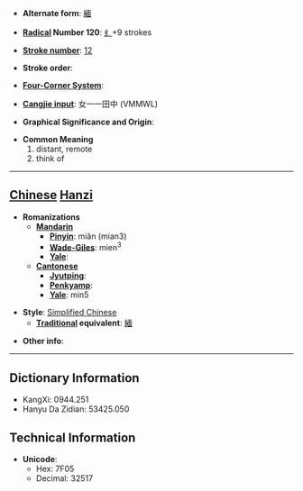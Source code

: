 * '''Alternate form''': [[緬]]

* '''[[Wiktionary:Chinese radical index| Radical]] Number 120''': [[Wiktionary:Chinese radical index 纟|纟]]+9 strokes

* '''[[Wiktionary:Chinese total strokes index|Stroke number]]''': [[Wiktionary:Chinese total strokes index 12|12]]

* '''Stroke order''': 

* '''[[Wiktionary:Chinese four corner index|Four-Corner System]]''': 

* '''[[Wiktionary:Chinese Cangjie index|Cangjie input]]''': 女一一田中 (VMMWL)

* '''Graphical Significance and Origin''': 

* '''Common Meaning'''
*#distant, remote
*# think of


----

== [[Chinese]] [[Hanzi]] ==

* '''Romanizations'''
** '''[[Mandarin]]'''
*** '''[[Pinyin]]''': miǎn (mian3)
*** '''[[Wade-Giles]]''': mien<sup>3</sup>
*** '''[[Yale]]''': 
** '''[[Cantonese]]'''
*** '''[[Jyutping]]''':
*** '''[[Penkyamp]]''': 
*** '''[[Yale]]''': min5

* '''Style''': [[Simplified Chinese]] 
** '''[[Traditional Chinese|Traditional]] equivalent''': [[緬]]

* '''Other info''': 

----

== Dictionary Information ==

* KangXi: 0944.251
* Hanyu Da Zidian: 53425.050

== Technical Information ==

* '''Unicode''':
** Hex: 7F05
** Decimal: 32517